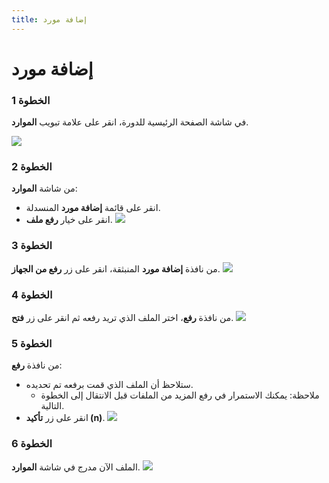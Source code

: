 ---
title: إضافة مورد
---


# إضافة مورد

### الخطوة 1
في شاشة الصفحة الرئيسية للدورة، انقر على علامة تبويب **الموارد**.

![](/img/ulearning/teacher/resource01.png)

### الخطوة 2
من شاشة **الموارد**:
- انقر على قائمة **إضافة مورد** المنسدلة.
- انقر على خيار **رفع ملف**.
![](/img/ulearning/teacher/resource02.png)

### الخطوة 3
من نافذة **إضافة مورد** المنبثقة، انقر على زر **رفع من الجهاز**.
![](/img/ulearning/teacher/resource03.png)

### الخطوة 4
من نافذة **رفع**، اختر الملف الذي تريد رفعه ثم انقر على زر **فتح**.
![](/img/ulearning/teacher/resource04.png)

### الخطوة 5
من نافذة **رفع**:
- ستلاحظ أن الملف الذي قمت برفعه تم تحديده.
  - ملاحظة: يمكنك الاستمرار في رفع المزيد من الملفات قبل الانتقال إلى الخطوة التالية.
- انقر على زر **تأكيد (n)**.
![](/img/ulearning/teacher/resource05.png)

### الخطوة 6
الملف الآن مدرج في شاشة **الموارد**.
![](/img/ulearning/teacher/resource06.png)
